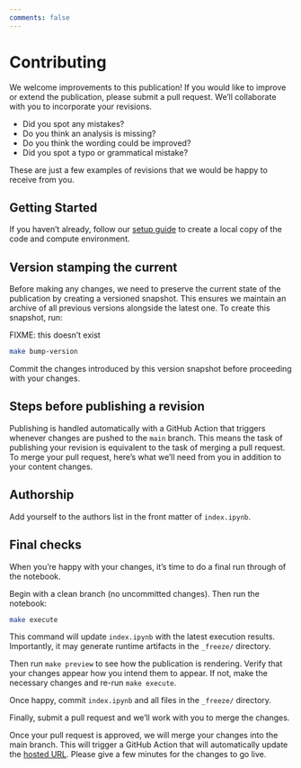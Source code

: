 ```yaml
---
comments: false
---
```


# Contributing

We welcome improvements to this publication! If you would like to improve or extend the publication, please submit a pull request. We'll collaborate with you to incorporate your revisions.

* Did you spot any mistakes?
* Do you think an analysis is missing?
* Do you think the wording could be improved?
* Did you spot a typo or grammatical mistake?

These are just a few examples of revisions that we would be happy to receive from you.

## Getting Started

If you haven't already, follow our [setup guide](SETUP.qmd) to create a local copy of the code and compute environment.

## Version stamping the current

Before making any changes, we need to preserve the current state of the publication by creating a versioned snapshot. This ensures we maintain an archive of all previous versions alongside the latest one. To create this snapshot, run:

FIXME: this doesn't exist

```bash
make bump-version
```

Commit the changes introduced by this version snapshot before proceeding with your changes.

## Steps before publishing a revision

Publishing is handled automatically with a GitHub Action that triggers whenever changes are pushed to the `main` branch. This means the task of publishing your revision is equivalent to the task of merging a pull request. To merge your pull request, here's what we'll need from you in addition to your content changes.

## Authorship

Add yourself to the authors list in the front matter of `index.ipynb`.

## Final checks

When you're happy with your changes, it's time to do a final run through of the notebook.

Begin with a clean branch (no uncommitted changes). Then run the notebook:

```bash
make execute
```

This command will update `index.ipynb` with the latest execution results. Importantly, it may generate runtime artifacts in the `_freeze/` directory.

Then run `make preview` to see how the publication is rendering. Verify that your changes appear how you intend them to appear. If not, make the necessary changes and re-run `make execute`.

Once happy, commit `index.ipynb` and all files in the `_freeze/` directory.

Finally, submit a pull request and we'll work with you to merge the changes.

Once your pull request is approved, we will merge your changes into the main branch. This will trigger a GitHub Action that will automatically update the [hosted URL](https://{{< var pub.org >}}.github.io/{{< var pub.repo >}}/). Please give a few minutes for the changes to go live.
